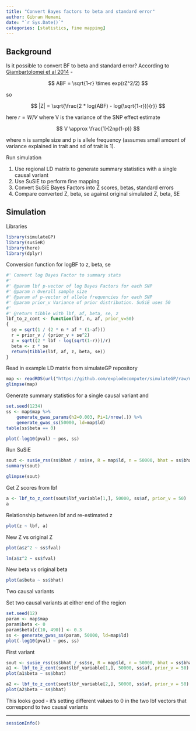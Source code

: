 ```yaml
---
title: "Convert Bayes factors to beta and standard error"
author: Gibran Hemani
date: "`r Sys.Date()`"
categories: [statistics, fine mapping]
---
```


## Background

Is it possible to convert BF to beta and standard error? According to [Giambartolomei et al 2014](https://pubmed.ncbi.nlm.nih.gov/24830394/) -

$$
ABF = \sqrt{1-r} \times exp(rZ^2/2)
$$

so

$$
|Z| = \sqrt{\frac{2 * log(ABF) - log(\sqrt{1-r})}{r}}
$$

here $r = W / V$ where V is the variance of the SNP effect estimate

$$
V \approx \frac{1}{2np(1-p)}
$$

where n is sample size and p is allele frequency (assumes small amount of variance explained in trait and sd of trait is 1).

Run simulation 

1. Use regional LD matrix to generate summary statistics with a single causal variant
2. Use SuSiE to perform fine mapping
3. Convert SuSiE Bayes Factors into Z scores, betas, standard errors
4. Compare converted Z, beta, se against original simulated Z, beta, SE


## Simulation

Libraries

```r
library(simulateGP)
library(susieR)
library(here)
library(dplyr)
```

Conversion function for logBF to z, beta, se

```r
#' Convert log Bayes Factor to summary stats
#'
#' @param lbf p-vector of log Bayes Factors for each SNP
#' @param n Overall sample size
#' @param af p-vector of allele frequencies for each SNP
#' @param prior_v Variance of prior distribution. SuSiE uses 50
#'
#' @return tibble with lbf, af, beta, se, z
lbf_to_z_cont <- function(lbf, n, af, prior_v=50)
{
  se = sqrt(1 / (2 * n * af * (1-af)))
  r = prior_v / (prior_v + se^2)
  z = sqrt((2 * lbf - log(sqrt(1-r)))/r)
  beta <- z * se
  return(tibble(lbf, af, z, beta, se))
}
```

Read in example LD matrix from simulateGP repository

```r
map <- readRDS(url("https://github.com/explodecomputer/simulateGP/raw/master/data/ldobj_5_141345062_141478055.rds", "rb"))
glimpse(map)
```

Generate summary statistics for a single causal variant and 

```r
set.seed(1234)
ss <- map$map %>%
    generate_gwas_params(h2=0.003, Pi=1/nrow(.)) %>%
    generate_gwas_ss(50000, ld=map$ld)
table(ss$beta == 0)
```

```r
plot(-log10(pval) ~ pos, ss)
```

Run SuSiE

```r
sout <- susie_rss(ss$bhat / ss$se, R = map$ld, n = 50000, bhat = ss$bhat, var_y=1)
summary(sout)
```

```r
glimpse(sout)
```

Get Z scores from lbf

```r
a <- lbf_to_z_cont(sout$lbf_variable[1,], 50000, ss$af, prior_v = 50)
a
```

Relationship between lbf and re-estimated z

```r
plot(z ~ lbf, a)
```

New Z vs original Z

```r
plot(a$z^2 ~ ss$fval)
```

```r
lm(a$z^2 ~ ss$fval)
```

New beta vs original beta

```r
plot(a$beta ~ ss$bhat)
```

Two causal variants

Set two causal variants at either end of the region

```r
set.seed(12)
param <- map$map
param$beta <- 0
param$beta[c(10, 490)] <- 0.3
ss <- generate_gwas_ss(param, 50000, ld=map$ld)
plot(-log10(pval) ~ pos, ss)
```


First variant

```r
sout <- susie_rss(ss$bhat / ss$se, R = map$ld, n = 50000, bhat = ss$bhat, var_y=1)
a1 <- lbf_to_z_cont(sout$lbf_variable[1,], 50000, ss$af, prior_v = 50)
plot(a1$beta ~ ss$bhat)
```

```r
a2 <- lbf_to_z_cont(sout$lbf_variable[2,], 50000, ss$af, prior_v = 50)
plot(a2$beta ~ ss$bhat)
```

This looks good - it's setting different values to 0 in the two lbf vectors that correspond to two causal variants

---

```r
sessionInfo()
```

